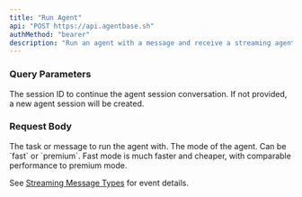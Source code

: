 ```yaml
---
title: "Run Agent"
api: "POST https://api.agentbase.sh"
authMethod: "bearer"
description: "Run an agent with a message and receive a streaming agent response."
---
```


### Query Parameters

<ParamField query="session" type="string" optional>
  The session ID to continue the agent session conversation. If not provided, a
  new agent session will be created.
</ParamField>

### Request Body

<ParamField body="message" type="string" required>
  The task or message to run the agent with.
</ParamField>
<ParamField body="mode" type="string" optional default="premium">
  The mode of the agent. Can be `fast` or `premium`. Fast mode is much faster
  and cheaper, with comparable performance to premium mode.
</ParamField>

See [Streaming Message Types](/api-reference/streaming-message-types) for event details.
